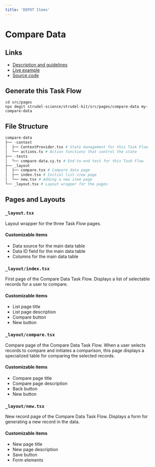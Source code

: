 ```yaml
---
title: 'DEPOT Items'
---
```



# Compare Data

## Links

- [Description and guidelines](https://strudel.science/design-system/task-flows/compare-data/)
- [Live example](https://strudel.science/strudel-kit/#/compare-data)
- [Source code](https://github.com/strudel-science/strudel-kit/tree/main/strudel-taskflows/src/pages/compare-data)

## Generate this Task Flow

```
cd src/pages
npx degit strudel-science/strudel-kit/src/pages/compare-data my-compare-data
```

## File Structure

```py
compare-data
├── -context
│  ├── ContextProvider.tsx # State management for this Task Flow
│  └── actions.ts # Action functions that control the state
├── -tests
│  └── compare-data.cy.ts # End-to-end test for this Task Flow
├── _layout
│  ├── compare.tsx # Compare data page
│  ├── index.tsx # Initial list view page
│  └── new.tsx # Adding a new item page
└── _layout.tsx # Layout wrapper for the pages
```

## Pages and Layouts

### `_layout.tsx`

Layout wrapper for the three Task Flow pages.

<CodeAndPreviewButtons codeUrl="#" />

#### Customizable items

- Data source for the main data table
- Data ID field for the main data table
- Columns for the main data table

<Divider />

### `_layout/index.tsx`

First page of the Compare Data Task Flow. Displays a list of selectable records for a user to compare.

<CodeAndPreviewButtons codeUrl="#" previewUrl="#" />

#### Customizable items

- List page title
- List page description
- Compare button
- New button

<Divider />

### `_layout/compare.tsx`

Compare page of the Compare Data Task Flow. When a user selects records to compare and initiates a comparison, this page displays a specialized table for comparing the selected records.

<CodeAndPreviewButtons codeUrl="#" previewUrl="#" />

#### Customizable items

- Compare page title
- Compare page description
- Back button
- New button

<Divider />

### `_layout/new.tsx`

New record page of the Compare Data Task Flow. Displays a form for generating a new record in the data.

<CodeAndPreviewButtons codeUrl="#" previewUrl="#" />

#### Customizable items

- New page title
- New page description
- Save button
- Form elements
